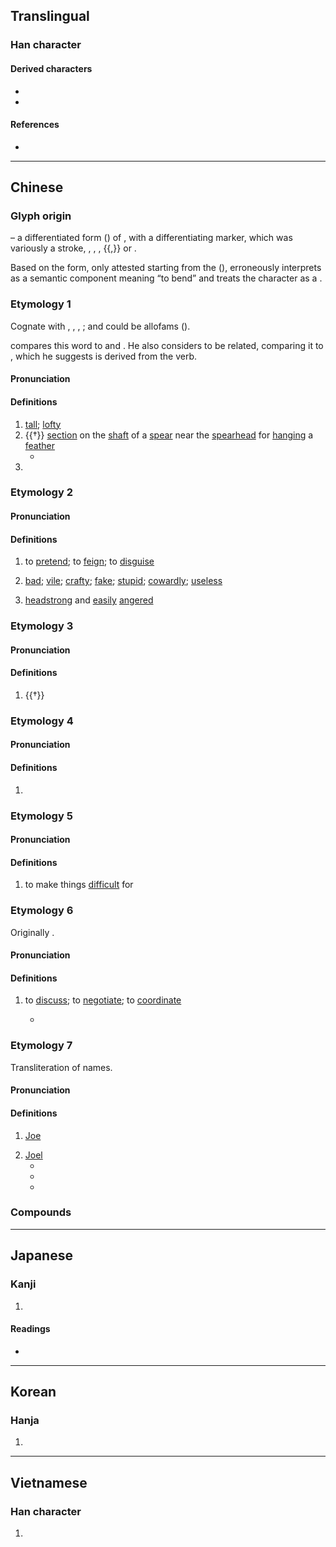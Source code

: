 {{also|乔}}
{{character info}}
==Translingual==

===Han character===
{{Han char|rn=30|rad=口|as=09|sn=12|four=20227|canj=HKRBR|ids=⿱⿵夭口冋}}

====Derived characters====
* {{l|mul|[[僑]], [[嘺]], [[墧]], [[嬌]], [[嶠]], [[𢄹]], [[𢕪]], [[憍]], [[撟]], [[𣾷]], [[獢]], [[䢪]], [[橋]], [[燆]], [[犞]], [[𤩝]], [[矯]], [[礄]], [[穚]], [[𥼱]], [[繑]], [[蟜]], [[䚩]], [[譑]], [[蹻]], [[趫]], [[轎]], [[鐈]], [[鞽]], [[𧄳]], [[驕]], [[鱎]]}}
* {{l|mul|[[勪]], [[敽]], [[敿]], [[䎗]], [[鷮]], [[䀉]], [[㝯]], [[㠐]], [[簥]], [[蕎]], [[毊]], [[㢗]], [[屫]]}}

====References====
* {{Han ref|kx=0200.220|dkj=03990|dj=0422.060|hdz=10656.120|uh=55AC|ud=21932|bh=B3EC|bd=46060}}

----

==Chinese==
{{zh-wp|zh:喬姓|yue:喬氏|nan:Kiâu (sèⁿ)|en:Qiao (surname)}}

===Glyph origin===
{{Han etym}}
{{liushu|i}} – a differentiated form ({{zh-l|*分化字}}) of {{och-l|高|high, tall}}, with a differentiating marker, which was variously a stroke, {{zh-l|*屮}}, {{zh-l|*止}}, {{zh-l|*力}}, {{zh-l|*九}}{{,}} or {{zh-l|*夭}}.

Based on the {{zh-l|*夭}} form, only attested starting from the {{w|Han dynasty}} ({{zh-ref|Chi, 2010}}), ''{{w|Shuowen}}'' erroneously interprets {{zh-l|*夭}} as a semantic component meaning “to bend” and treats the character as a {{liushu|psc|nocap=1}}.

===Etymology 1===
{{zh-forms|s=乔|alt=𠳮}}

Cognate with {{och-l|憍|id=1|to lift the head}}, {{och-l|驕|proud}}, {{och-l|撟|id=2|to lift}}, {{och-l|嶠|peak}}; {{och-l|高|high; tall}} and {{och-l|蹻|id=1|martial; vigorous}} could be allofams ({{zh-ref|Schuessler, 2007}}).

{{zh-ref|Sagart (2017b)}} compares this word to {{cog|bo|སྒྲོ||to elevate; to exalt; to increase}} and {{cog|kac|shagrau||to exalt}}. He also considers {{och-l|鷮|a kind of pheasant (with a long tail and feathers used for ornaments)}} to be related, comparing it to {{cog|bo|སྒྲོ||large feather}}, which he suggests is derived from the verb.

====Pronunciation====
{{zh-pron
|m=qiáo
|m-s=qiao2
|c=kiu4
|c-t=kiau3
|g=qieu2
|h=pfs=khièu;gd=kiau2
|j=qiau1
|mb=giǎu
|md=gièu
|mn=kiâu
|mn-t=kiao5/kiou5
|w=3jjiau
|x=jiau2
|mc=2+1
|oc=y,2+1
|ma=y
|cat=a,n,v,pn
}}

====Definitions====
{{zh-hanzi}}

# [[tall]]; [[lofty]]
# {{†}} [[section]] on the [[shaft]] of a [[spear]] near the [[spearhead]] for [[hang]]ing a [[feather]]
#* {{zh-x|二{Ér}-矛 重{chóng} 喬|The two lances' '''panache-hangers''' soared doubly|CL|ref=Shijing}}
# {{surname|zh}}

===Etymology 2===
{{zh-forms|s=乔}}
{{rfe|zh}}

====Pronunciation====
{{zh-pron
|m=qiáo
|m-s=qiao2
|c=kiu4
|c-t=kiau3
|g=qieu2
|h=pfs=khièu;gd=kiau2
|j=qiau1
|mb=giǎu
|md=gièu
|mn=kiâu
|mn-t=kiao5/kiou5
|w=3jjiau
|x=jiau2
|ma=y
|cat=v,a
}}

====Definitions====
{{zh-hanzi}}

# to [[pretend]]; to [[feign]]; to [[disguise]]
# {{lb|zh|archaic|derogatory}} [[bad]]; [[vile]]; [[crafty]]; [[fake]]; [[stupid]]; [[cowardly]]; [[useless]]
# {{lb|zh|archaic}} [[headstrong]] and [[easily]] [[angered]]

===Etymology 3===
{{zh-forms|s=乔}}

====Pronunciation====
{{zh-pron
|m=jiāo,qiáo
|cat=a
}}

====Definitions====
{{zh-hanzi}}

# {{†}} {{zh-alt-form|驕|[[proud]]; [[arrogant]]}}

===Etymology 4===
{{zh-forms|s=乔}}
{{rfe|zh}}

====Pronunciation====
{{zh-pron
|m=jiǎo,qiáo
|cat=
}}

====Definitions====
{{zh-hanzi}}

# {{zh-only|喬詰}}

===Etymology 5===
{{zh-forms|s=乔|alt=挾,蹻}}
{{rfe|zh}}

====Pronunciation====
{{zh-pron
|mn=khiâu
|cat=v
}}

====Definitions====
{{zh-hanzi}}

# {{lb|zh|Hokkien}} to make things [[difficult]] for

===Etymology 6===
{{zh-forms|s=乔}}

Originally {{bor|cmn|nan|-}} {{zh-l|撨|chhiâu}}.

====Pronunciation====
{{zh-pron
|m=qiáo
|mn=xm,zz,tw,sg:chhiâu
|cat=v
}}

====Definitions====
{{zh-hanzi}}

# {{lb|zh|Hokkien|Taiwanese Mandarin}} to [[discuss]]; to [[negotiate]]; to [[coordinate]]
#* {{zh-x|給{hō͘} 少年%的 家己\自{ka}己{kī} 喬{chhiâu}|let the young people figure it out themselves|MN|ref='''2016''', {{w2|zh|梁志强}} ({{w|Jack Neo}}, lyricist), [https://www.youtube.com/watch?v=MB7xmdJU5ys {{lang|zh|《欢喜就好》}}] (Happy Can Already!)}}

===Etymology 7===
{{zh-forms|s=乔}}

Transliteration of {{bor|zh|en|-}} names.

====Pronunciation====
{{zh-pron
|m=Qiáo
|cat=pn
}}

====Definitions====
{{zh-hanzi}}

# [[Joe]] {{gloss|English given name}}
#: {{zh-x|^喬·^拜登|{{w|Joe Biden}}}}
# [[Joel]] {{gloss|English given name}}
#* {{zh-x|^露意絲·^戴維茲 博士 曾 任 ^哥倫比亞 ^大學 ^教育 ^學院 ^心理 ^教育 ^系 的 研究員；而 ^喬·^戴維茲 博士 則 曾 任 ^哥倫比亞 ^大學 ^教育 ^學院 ^心理 ^教育 ^系 的 教授。|Dr. Lois Davitz was a researcher of Psychology & Education at the Columbia University Teachers College; Dr. '''Joel''' Davitz was a professor of Psychology & Education at the Columbia University Teachers College.|ref='''2003''', {{lang|zh|露意絲·戴維茲}} (Lois L. Davitz) and {{lang|zh|喬·戴維茲}} (Joel R. Davitz), translated by {{lang|zh|劉逸媛}}, {{lang|zh|《結婚！不是鬧著玩的！》}} (''Fun? But We're Married!: A Wise and Witty Guide to a Lasting Marriage''), [https://books.google.ca/books?id=qHbg2srhqvUC&pg=RA16-PT36 book cover]}}
#* {{zh-x|上 圖 是 復活節 拍 的 全家福，下 圖 是 ^喬 一家人 第一次 帶 著[着]{zhe} 老-三 到 安養院 探訪 ^喬 的 祖母 時 拍 的。|The top photo is a family portrait taken during Easter, and the bottom was taken when '''Joel''' [Sartore]’s whole family took the third child to the nursing home to visit '''Joel'''’s grandma for the first time.|ref='''2012''', {{lang|zh|喬·沙托瑞}} (Joel Sartore) and {{lang|zh|約翰·希利}} (John Healey), translated by {{lang|zh|程道民}}, {{lang|zh|《國家地理終極家庭攝影指南》}}, [https://books.google.com/books?id=WKOMAwAAQBAJ&pg=PA82 page 82]}}
#* {{zh-x|在 此 我 要 特別 感謝 ^喬（Joel Mullins）、^馬克（Marc Levin）、^麥可·^佛斯特（Mike Forster）、^麥可·^威爾斯（Mike Wells）、^尼克爾（Nikhil Srinivasan）與 ^查維爾（Xavier Mercier）他們 無比 非凡 的 協助。|I'd like to especially thank '''Joel''' Mullins, Marc Levin, Mike Forster, Mike Wells, Nikhil Srinivasan, and Xavier Mercier for their extraordinary support.|ref='''2015''', {{lang|zh|加百列·懷納}} (Gabriel Wyner), translated by {{lang|zh|威治}}, {{lang|zh|《跟各國人都可以聊得來：語言大師教你如何掌握三大關鍵快速精通各國語言，學了就不忘！》}} (''Fluent Forever: How to Learn Any Language Fast and Never Forget It''), [https://books.google.com/books?id=EJtdDwAAQBAJ&pg=PA398 page 398]}}

===Compounds===
{{zh-der|二喬|喬人|喬裝|喬怯|下喬入幽|付諸洪喬|喬松之壽|喬素|喬木|喬松|喬腔|喬模喬樣|喬遷之喜|喬志|喬林|喬家公|乾喬|喬妝|喬治亞|布爾喬亞|喬文假醋|亞喬木|喬裝打扮|小喬|喬喬畫畫|妝喬|怯怯喬喬|好喬|大喬|喬詰|喬男女|喬才|喬做胡為|喬遷|喬聲怪氣|喬眉畫眼|喬梓|喬扦|出谷遷喬|作喬|喬主張|王喬|洪喬擲水|松喬之壽|故家喬木|拿喬|洪喬之誤|發喬|王子喬|王喬騎鶴|松喬|遷喬|行短才喬|胡做喬為|遷喬之望|賢喬梓|喬家坪|下喬遷谷|佺喬|出幽遷喬|吃喬|喬人物|喬作衙|喬做|喬做衙|喬公案|喬公道|喬其紗|喬勢|喬喬|喬坐衙|喬妝打扮|喬山|喬岳|喬峰|喬嶽|喬張做致|喬張致|喬忿|喬性|喬扮|喬文物|喬材|喬柯|喬桀|喬榦|喬模樣|喬樣|喬樣勢|喬樹|喬畫|喬相識|喬禁架|喬竦|喬粧|喬聲勢|喬聲顙氣|喬行徑|喬衙|喬裝改扮|喬話|喬軀老|喬陟|喬龍畫虎|夭喬|子喬|心喬意怯|時喬|曾喬|松喬遷景|洪喬|王喬履|王喬屨|王喬舄|看喬|粧喬|老喬民|虛喬|謊喬廝|豹喬|輕喬|遷喬出谷|重喬|附喬|陽喬|鳴于喬木|鶯喬|喬勒潘}}

----

==Japanese==

===Kanji===
{{ja-kanji|grade=|rs=口09}}

# {{rfdef|ja|sort=口09}}

====Readings====
* {{ja-readings|on=[[きょう]] (kyō), [[ぎょう]] (gyō)|kun=[[たかい]] (takai)}}

----

==Korean==

===Hanja===
{{ko-hanja|hangeul=교|rv=gyo|mr=kyo}}

# {{rfdef|ko|sort=口09}}

----

==Vietnamese==

===Han character===
{{vi-readings|reading=kiều|rs=口09}}

# {{rfdef|vi|sort=口09}}